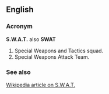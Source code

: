 ==English==
===Acronym===
'''S.W.A.T.''' also '''SWAT'''
# Special Weapons and Tactics squad.
# Special Weapons Attack Team.
===See also===
[[w:SWAT|Wikipedia article on S.W.A.T.]]